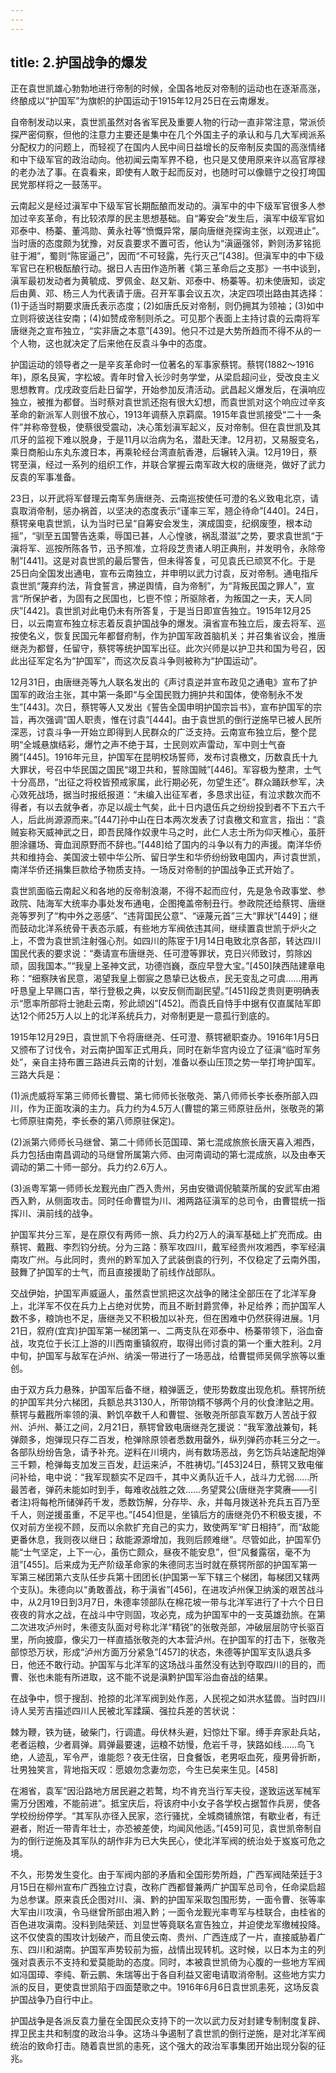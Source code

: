 ```yaml
---
---
---
```

title: 2.护国战争的爆发
---




正在袁世凯雄心勃勃地进行帝制的时候，全国各地反对帝制的运动也在逐渐高涨，终酿成以“护国军”为旗帜的护国运动于1915年12月25日在云南爆发。

自帝制发动以来，袁世凯虽然对各省军民及重要人物的行动一直非常注意，常派侦探严密伺察，但他的注意力主要还是集中在几个外国主子的承认和与几大军阀派系分配权力的问题上，而轻视了在国内人民中间日益增长的反帝制反卖国的高涨情绪和中下级军官的政治动向。他初闻云南军界不稳，也只是又使用原来许以高官厚禄的老办法了事。在袁看来，即使有人敢于起而反对，也随时可以像赣宁之役打垮国民党那样将之一鼓荡平。

云南起义是经过滇军中下级军官长期酝酿而发动的。滇军中的中下级军官很多人参加过辛亥革命，有比较浓厚的民主思想基础。自“筹安会”发生后，滇军中级军官如邓泰中、杨蓁、董鸿勋、黄永社等“愤慨异常，屡向唐继尧探询主张，以观进止”。当时唐的态度颇为犹豫，对反袁要求不置可否，他认为“滇逼强邻，黔则汤芗铭扼驻于湘”，蜀则“陈宧逼己”，因而“不可轻露，先行灭己”[438]。但滇军中的中下级军官已在积极酝酿行动。据日人吉田作造所著《第三革命后之支那》一书中谈到，滇军最初发动者为黄毓成、罗佩金、赵又新、邓泰中、杨蓁等。初未使唐知，谈定后由黄、邓、杨三人为代表请于唐。召开军事会议五次，决定四项出路由其选择：(1)于适当时期要求唐氏表示态度；(2)如唐氏反对帝制，则仍拥其为领袖；(3)如中立则将彼送往安南；(4)如赞成帝制则杀之。可见那个表面上主持讨袁的云南将军唐继尧之宣布独立，“实非唐之本意”[439]。他只不过是大势所趋而不得不从的一个人物，这也就决定了后来他在反袁斗争中的态度。

护国运动的领导者之一是辛亥革命时一位著名的军事家蔡锷。蔡锷(1882～1916年)，原名艮寅，字松坡。青年时曾入长沙时务学堂，从梁启超问业，受改良主义思想教育。戊戌政变后赴日留学，开始参加反清活动。武昌起义爆发后，在滇响应独立，被推为都督。当时蔡对袁世凯还抱有很大幻想，而袁世凯对这个响应过辛亥革命的新派军人则很不放心，1913年调蔡入京羁縻。1915年袁世凯接受“二十一条件”并称帝登极，使蔡很受震动，决心策划滇军起义，反对帝制。但在袁世凯及其爪牙的监视下难以脱身，于是11月以治病为名，潜赴天津。12月初，又易服变名，乘日商船山东丸东渡日本，再乘轮经台湾直航香港，后辗转入滇。12月19日，蔡锷至滇，经过一系列的组织工作，并联合掌握云南军政大权的唐继尧，做好了武力反袁的军事准备。

23日，以开武将军督理云南军务唐继尧、云南巡按使任可澄的名义致电北京，请袁取消帝制，惩办祸首，以坚决的态度表示“谨率三军，翘企待命”[440]。24日，蔡锷亲电袁世凯，认为当时已呈“自筹安会发生，演成国变，纪纲废堕，根本动摇”，“驯至五国警告迭乘，辱国已甚，人心惶骇，祸乱潜滋”之势，要求袁世凯“于滇将军、巡按所陈各节，迅予照准，立将段芝贵诸人明正典刑，并发明令，永除帝制”[441]。这是对袁世凯的最后警告，但未得答复，可见袁氏已顽冥不化。于是25日向全国发出通电，宣布云南独立，并申明以武力讨袁，反对帝制。通电指斥袁世凯“蔑弃约法，背食誓言，拂逆舆情，自为帝制”，为“背叛民国之罪人”，宣言“所保护者，为固有之民国也，匕鬯不惊；所驱除者，为叛国之一夫，天人同庆”[442]。袁世凯对此电仍未有所答复，于是当日即宣告独立。1915年12月25日，以云南宣布独立标志着反袁护国战争的爆发。滇省宣布独立后，废去将军、巡按使名义，恢复民国元年都督府制，作为护国军政首脑机关；并召集省议会，推唐继尧为都督，任留守，蔡锷等统护国军出征。此次兴师是以护卫共和国为号召，因此出征军定名为“护国军”，而这次反袁斗争则被称为“护国运动”。

12月31日，由唐继尧等九人联名发出的《声讨袁逆并宣布政见之通电》宣布了护国军的政治主张，其中第一条即“与全国民戮力拥护共和国体，使帝制永不发生”[443]。次日，蔡锷等人又发出《誓告全国申明护国宗旨书》，宣布护国军的宗旨，再次强调“国人职责，惟在讨袁”[444]。由于袁世凯的倒行逆施早已被人民所深恶，讨袁斗争一开始立即得到人民群众的广泛支持。云南宣布独立后，整个昆明“全城悬旗结彩，爆竹之声不绝于耳，士民则欢声雷动，军中则士气奋腾”[445]。1916年元旦，护国军在昆明校场誓师，发布讨袁檄文，历数袁氏十九大罪状，号召中华民国之国民“翊卫共和，誓除国贼”[446]。军容极为整肃，士气十分高昂，“出征之将校皆预戒家属，此行期必死，勿望生还”。群众踊跃参军，决心效死战场，据当时报纸报道：“未编入出征军者，多恳求出征，有泣求数次而不得者，有以去就争者，亦足以觇士气矣，此十日内退伍兵之纷纷投到者不下五六千人，后此尚源源而来。”[447]孙中山在日本两次发表了讨袁檄文和宣言，指出：“袁贼妄称天威神武之日，即吾民降作奴隶牛马之时，此仁人志士所为仰天椎心，虽肝胆涂疆场、膏血润原野而不辞也。”[448]给了国内的斗争以有力的声援。南洋华侨共和维持会、美国波士顿中华公所、留日学生和华侨纷纷致电国内，声讨袁世凯，南洋华侨还捐集巨款给予物质支持。一场反对帝制的护国战争正式开始了。

袁世凯面临云南起义和各地的反帝制浪潮，不得不起而应付，先是急令政事堂、参政院、陆海军大统率办事处发布通电，企图掩盖帝制丑行。参政院还给蔡锷、唐继尧等罗列了“构中外之恶感”、“违背国民公意”、“诬蔑元首”三大“罪状”[449]；继而鼓动北洋系统骨干表态示威，有些地方军阀依违其间，继续置袁世凯于炉火之上，不啻为袁世凯注射强心剂。如四川的陈宧于1月14日电致北京各部，转达四川国民代表的要求说：“奏请宣布唐继尧、任可澄等罪状，克日兴师致讨，剪除凶顽，固我国本。”“我皇上圣神文武，功德岿巍，亟应早登大宝。”[450]陕西陆建章电称：“细察陕省民意，渴望我皇上御宸之恳挚已达极点，民无变乱之可虞……用再吁恳皇上早赐口吉，举行登极之典，以安反侧而副民望。”[451]段芝贵则更明确表示“愿率所部将士驰赴云南，殄此顽凶”[452]。而袁氏自恃手中据有仅直属陆军即达12个师25万人以上的北洋系统兵力，对帝制更是一意孤行到底的。

1915年12月29日，袁世凯下令将唐继尧、任可澄、蔡锷褫职查办。1916年1月5日又颁布了讨伐令，对云南护国军正式用兵，同时在新华宫内设立了征滇“临时军务处”，亲自主持布置三路进兵云南的计划，准备以泰山压顶之势一举打垮护国军。三路大兵是：

(1)派虎威将军第三师师长曹锟、第七师师长张敬尧、第八师师长李长泰所部入四川，作为正面攻滇的主力。兵力约为4.5万人(曹锟的第三师原驻岳州，张敬尧的第七师原驻南苑，李长泰的第八师原驻保定)。

(2)派第六师师长马继曾、第二十师师长范国璋、第七混成旅旅长唐天喜入湘西，兵力包括由南昌调动的马继曾所属第六师、由河南调动的第七混成旅，以及由奉天调动的第二十师一部分。兵力约2.6万人。

(3)派粤军第一师师长龙觐光由广西入贵州，另由安徽调倪毓棻所属的安武军由湘西入黔，从侧面攻击。同时任命曹锟为川、湘两路征滇军的总司令，由曹锟统一指挥川、滇前线的战争。

护国军共分三军，是在原仅有两师一旅、兵力约2万人的滇军基础上扩充而成。由蔡锷、戴戡、李烈钧分统。分为三路：蔡军攻四川，戴军经贵州攻湘西，李军经滇南攻广州。与此同时，贵州的黔军加入了武装倒袁的行列，不仅稳定了云南外围，鼓舞了护国军的士气，而且直接援助了前线作战部队。

交战伊始，护国军声威逼人，虽然袁世凯把这次战争的赌注全部压在了北洋军身上，北洋军不仅在兵力上占绝对优势，而且不断封爵赏俸，补足给养；而护国军人数不多，粮饷也不足，唐继尧又不积极加以补充，但在困难中仍然获得进展。1月21日，叙府(宜宾)护国军第一梯团第一、二两支队在邓泰中、杨蓁带领下，浴血奋战，攻克位于长江上游的川西南重镇叙府，取得出师讨袁的第一个重大胜利。2月中旬，护国军与敌军在泸州、纳溪一带进行了一场恶战，给曹锟师吴佩孚旅等以重创。

由于双方兵力悬殊，护国军后备不继，粮弹匮乏，使形势数度出现危机。蔡锷所统的护国军共分六梯团，兵额总共3130人，所带饷糈不够两个月的伙食津贴之用。蔡锷与戴戡所率领的滇、黔饥卒数千人和曹锟、张敬尧所部袁军数万人苦战于叙州、泸州、綦江之间，2月21日，蔡锷曾致电唐继尧乞援说：“我军激战兼旬，耗弹颇多，炮弹现只存二百发，枪弹除原领者悉数用罄外，纵列弹药亦耗三分之一。各部队纷纷告急，请予补充。逆料在川境内，尚有数场恶战，务乞饬兵站速配炮弹三千颗，枪弹每支加发三百发，赶运来泸，不胜祷切。”[453]24日，蔡锷又致电催问补给，电中说：“我军现额实不足四千，其中义勇队近千人，战斗力尤弱……所最苦者，弹药未能如时到手，每难收战胜之效……务望蓂公(唐继尧字蓂赓——引者注)将每枪所储弹药千发，悉数饬解，分存毕、永，并每月拨送补充兵五百乃至千人，则逆援虽重，不足平也。”[454]但是，坐镇后方的唐继尧仍不积极支援，不仅对前方坐视不顾，反而以余款扩充自己的实力，致使两军“旷日相持”，而“敌能更番休息，我则夜以继日；敌能源源增加，我则后顾难继”。尽管如此，护国军仍能“士气坚定，上下一心，虽伤亡颇众，昼夜不能安息”，但“风餐露宿，毫不为沮”[455]。后来成为无产阶级革命家的朱德同志当时就在蔡锷所部的护国军第一军第三梯团第六支队任步兵第十团团长(护国第一军下辖三个梯团，每梯团又辖两个支队)。朱德向以“勇敢善战，称于滇省”[456]，在进攻泸州保卫纳溪的艰苦战斗中，从2月19日到3月7日，朱德率领部队在棉花坡一带与北洋军进行了十六个日日夜夜的背水之战，在战斗中守则固，攻必克，成为护国军中的一支英雄劲旅。在第二次进攻泸州时，朱德支队面对号称北洋“精锐”的张敬尧部，冲破层层防守长驱百里，所向披靡，像尖刀一样直插张敬尧的大本营泸州。在护国军的打击下，张敬尧部惊恐万状，形成“泸州方面万分紧急”[457]的状态，朱德等护国军支队退兵多日，他还不敢行动。护国军与北洋军的这场战斗虽然没有达到夺取四川的目的，而曹、张也未能有所进取，这不能不说是滇黔护国军浴血奋战的结果。

在战争中，惯于搜刮、抢掠的北洋军阀到处作恶，人民视之如洪水猛兽。当时四川诗人吴芳吉描述四川人民被北军蹂躏、强拉兵差的苦状说：

棘为鞭，铁为链，破柴门，行调遣。母伏林头避，妇惊灶下窜。缚手弃家赴兵站，老者运粮，少者肩弹。肩弹最要速，运粮不妨慢，危岩千寻，狭路如线……鸟飞绝，人迹乱，军令严，谁能怨？夜无住宿，日食餐饭，老男呕血死，瘦男骨折断，壮男独笑言，背地指天叹：愿娘勿念妻勿恋，今生已矣来生见。[458]

在湘省，袁军“因沿路地方居民避之若鹜，均不肯充当行军夫役，遂致运送军械军需万分困难，不能前进”。抵宝庆后，将该府中小女子各学校占据暂作兵房，使各学校纷纷停学。“其军队亦径入民家，恣行骚扰，全城商铺旅馆，有歇业者，有迁避者，附近一带青年壮士，亦恐被差使，均闻风他适。”[459]可见，袁世凯帝制自为的倒行逆施及其军队的胡作非为已大失民心，使北洋军阀的统治处于岌岌可危之境。

不久，形势发生变化。由于军阀内部的矛盾和全国形势所趋，广西军阀陆荣廷于3月15日在柳州宣布广西独立讨袁，改称广西都督兼两广护国军总司令，任命梁启超为总参谋。原来袁氏企图对川、滇、黔的护国军采取包围形势，一面令曹、张等率大军由川攻滇，令马继曾所部由湘入黔；一面令龙觐光率粤军与桂联合，由桂省的百色进攻滇南。没料到陆荣廷、刘显世等竟联名宣告独立，并迫使龙军缴械投降。这不仅使袁的围攻计划破产，而且使云南、贵州、广西连成了一片，直接威胁着广东、四川和湖南。护国军声势较前为振，战情出现转机。这时候，以日本为主的列强对袁表示不支持和爱莫能助的态度。同时，本被袁世凯倚为心腹的一些地方军阀如冯国璋、李纯、靳云鹏、朱瑞等出于各自利益又密电请取消帝制。这些地方实力派的反目，更使袁世凯陷于四面楚歌之中。1916年6月6日袁世凯恚死，这场反袁护国战争乃自行中止。

护国战争是各派反袁力量在全国民众支持下的一次以武力反对封建专制制度复辟、捍卫民主共和制度的政治斗争。这场斗争遏制了袁世凯的倒行逆施，是对北洋军阀统治的致命打击。随着袁世凯的恚死，这个强大的政治军事集团开始出现分裂的征兆。